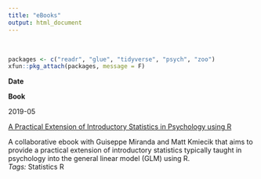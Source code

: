 ```yaml
---
title: "eBooks"
output: html_document
---
```


<BR>

```r
packages <- c("readr", "glue", "tidyverse", "psych", "zoo")
xfun::pkg_attach(packages, message = F)
```

<div class="divTable">
<div class="divTableBody">

<div class="divTableRow"><div class="divTableCell">
**Date**
</div><div class="divTableCell">
**Book**
</div></div>

<div class="divTableRow"><div class="divTableCell">
2019-05
</div><div class="divTableCell">
<div class="divBlogTitle">
<a href="https://ekarinpongpipat.com/practical-ext-of-intro-stats-in-psy-using-R/" target="_blank">A Practical Extension of Introductory Statistics in Psychology using R</a>
</div>
A collaborative ebook with Guiseppe Miranda and Matt Kmiecik that aims to provide a practical extension of introductory statistics typically taught in psychology into the general linear model (GLM) using R.
<BR>*Tags:* <span class="badge badge-pill badge-light">Statistics</span>
<span class="badge badge-pill badge-primary">R</span>
</div></div>

</div>
</div>
